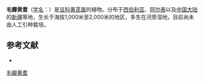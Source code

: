 {{Speciesbox
| name = 毛瓣黄耆
| status = 
| status_system = 
| image =
| genus = Astragalus
| species = lasiopetalus
| authority = Bunge Ind.
}}

'''毛瓣黄耆'''（[[学名|学名]]：{{lang|la|''Astragalus lasiopetalus''}}）是[[豆科|豆科]][[黄芪属|黄芪属]]的植物。分布于[[西伯利亚|西伯利亚]]、[[阿尔泰|阿尔泰]]以及[[中国大陆|中国大陆]]的[[新疆|新疆]]等地，生长于海拔1,000米至2,000米的地区，多生在河旁湿地，目前尚未由人工引种栽培。

== 参考文献 ==
<div class="references-small">
* {{cite web| url =http://www.bioinfo.cn/db05/KmzwSpecies.php?action=view&id=15745| title =毛瓣黄耆| work =《中国高等植物数据库全库》| publisher =中国科学院微生物研究所| author =昆明植物研究所| accessdate =2009-02-24| deadurl =yes| archiveurl =https://web.archive.org/web/20160305042818/http://www.bioinfo.cn/db05/KmzwSpecies.php?action=view&id=15745| archivedate =2016-03-05}}
</div>
{{Taxonbar|from=Q11127798}}

[[Category:黄芪属|毛瓣黄耆]]


{{植物小作品}}